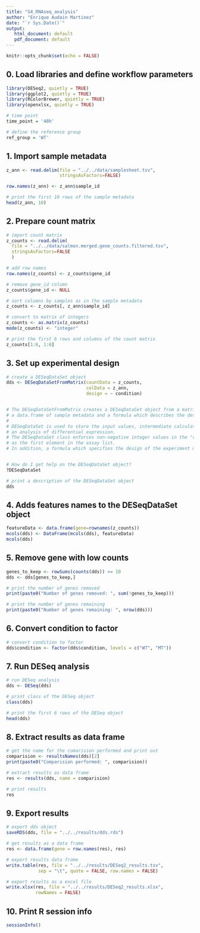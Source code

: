 ```yaml
---
title: "S4_RNAseq_analysis"
author: "Enrique Audain Martinez"
date: "`r Sys.Date()`"
output: 
   html_document: default
   pdf_document: default
---
```


```r
knitr::opts_chunk$set(echo = FALSE)
```

## 0. Load libraries and define workflow parameters

```r

library(DESeq2, quietly = TRUE) 
library(ggplot2, quietly = TRUE)
library(RColorBrewer, quietly = TRUE)
library(openxlsx, quietly = TRUE)

# time point
time_point = '48h'

# define the reference group
ref_group = 'WT'

```

## 1. Import sample metadata

```r

z_ann <- read.delim(file = "../../data/samplesheet.tsv", 
                    stringsAsFactors=FALSE)

row.names(z_ann) <- z_ann$sample_id

# print the first 10 rows of the sample metadata
head(z_ann, 10)

```

## 2. Prepare count matrix

```r

# import count matrix
z_counts <- read.delim(
  file = "../../data/salmon.merged.gene_counts.filtered.tsv", 
  stringsAsFactors=FALSE
  )

# add row names
row.names(z_counts) <- z_counts$gene_id

# remove gene_id column
z_counts$gene_id <- NULL

# sort columns by samples as in the sample metadata
z_counts <- z_counts[, z_ann$sample_id]

# convert to matrix of integers
z_counts <- as.matrix(z_counts)
mode(z_counts) <- "integer"

# print the first 6 rows and columns of the count matrix
z_counts[1:6, 1:6]

```


## 3. Set up experimental design

```r


# create a DESeqDataSet object
dds <- DESeqDataSetFromMatrix(countData = z_counts,
                              colData = z_ann,
                              design = ~ condition)


# The DESeqDataSetFromMatrix creates a DESeqDataSet object from a matrix of integer values,
# a data.frame of sample metadata and a formula which describes the design of the experiment.
#
# DESeqDataSet is used to store the input values, intermediate calculations and results of 
# an analysis of differential expression. 
# The DESeqDataSet class enforces non-negative integer values in the "counts" matrix stored
# as the first element in the assay list. 
# In addition, a formula which specifies the design of the experiment must be provided.


# How do I get help on the DESeqDataSet object?
?DESeqDataSet

# print a description of the DESeqDataSet object
dds

```

## 4. Adds features names to the DESeqDataSet object

```r

featureData <- data.frame(gene=rownames(z_counts))
mcols(dds) <- DataFrame(mcols(dds), featureData)
mcols(dds)

```


## 5. Remove gene with low counts

```r

genes_to_keep <- rowSums(counts(dds)) >= 10
dds <- dds[genes_to_keep,]

# print the number of genes removed
print(paste0("Number of genes removed: ", sum(!genes_to_keep)))

# print the number of genes remaining
print(paste0("Number of genes remaining: ", nrow(dds)))  


```


## 6. Convert condition to factor

```r

# convert condition to factor
dds$condition <- factor(dds$condition, levels = c("WT", "MT"))

```


## 7. Run DESeq analysis

```r

# run DESeq analysis
dds <- DESeq(dds)

# print class of the DESeq object
class(dds)

# print the first 6 rows of the DESeq object
head(dds)
```

## 8. Extract results as data frame

```r

# get the name for the comarision performed and print out
comparision <- resultsNames(dds)[2]
print(paste0("Comparision performed: ", comparision))

# extract results as data frame
res <- results(dds, name = comparision)

# print results
res

```


## 9. Export results

```r

# export dds object
saveRDS(dds, file = "../../results/dds.rds")

# get results as a data frame
res <- data.frame(gene = row.names(res), res)

# export results data frame
write.table(res, file = "../../results/DESeq2_results.tsv",
            sep = "\t", quote = FALSE, row.names = FALSE)

# export results as a excel file
write.xlsx(res, file = "../../results/DESeq2_results.xlsx",
           rowNames = FALSE)

```


## 10. Print R session info

```r
sessionInfo()
```

